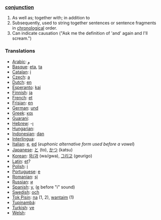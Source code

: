 ===[[conjunction]]===

# As well as; together with; in addition to
# Subsequently, used to string together sentences or sentence fragments in [[chronological]] order.
# Can indicate causation ("Ask me the definition of 'and' again and I'll scream.")

===Translations===

*[[Arabic]]: [[و]]
*[[Basque]]: [[eta]], [[ta]]
*[[Catalan]]: [[i]]
*[[Czech]]: [[a]]
*[[Dutch]]: [[en]]
*[[Esperanto]]: [[kaj]]
*[[Finnish]]: [[ja]]
*[[French]]: [[et]]
*[[Frisian]]: [[en]]
*[[German]]: [[und]]
*[[Greek]]: [[και]]
*[[Guarani]]: [[]]
*[[Hebrew]]: -[[ו]]
*[[Hungarian]]: [[]]
*[[Indonesian]]: [[dan]]
*[[Interlingua]]: [[]]
*[[Italian]]: [[e]], [[ed]] (''euphonic alternative form used before a vowel'')
*[[Japanese]]: [[と]] (to), [[かつ]] (katsu)
*[[Korean]]: [[와/과]] (wa/gwa), [[그리고]] (geurigo)
*[[Latin]]: [[et]]?
*[[Polish]]: [[i]]
*[[Portuguese]]: [[e]]
*[[Romanian]]: [[şi]]
*[[Russian]]: [[и]]
*[[Spanish]]: [[y]], ([[e]] before "i" sound)
*[[Swedish]]: [[och]]
*[[Tok Pisin]]: [[na]] (1, 2), [[wantaim]] (1)
*[[Tupinambá]]: [[]]
*[[Turkish]]: [[ve]]
*[[Welsh]]: [[]]